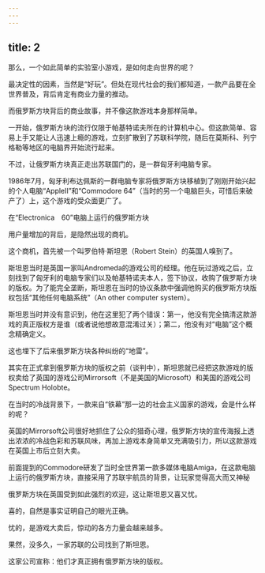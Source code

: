 ```yaml
---
---
---
```

title: 2
---



那么，一个如此简单的实验室小游戏，是如何走向世界的呢？

最决定性的因素，当然是“好玩”。但处在现代社会的我们都知道，一款产品要在全世界普及，背后肯定有商业力量的推动。

而俄罗斯方块背后的商业故事，并不像这款游戏本身那样简单。

一开始，俄罗斯方块的流行仅限于帕基特诺夫所在的计算机中心。但这款简单、容易上手又能让人迅速上瘾的游戏，立刻扩散到了苏联科学院，随后在莫斯科、列宁格勒等地区的电脑界开始流行起来。

不过，让俄罗斯方块真正走出苏联国门的，是一群匈牙利电脑专家。

1986年7月，匈牙利布达佩斯的一群电脑专家将俄罗斯方块移植到了刚刚开始兴起的个人电脑“AppleⅡ”和“Commodore 64”（当时的另一个电脑巨头，可惜后来破产了）上，这个游戏的受众面更广了。

在“Electronica 60”电脑上运行的俄罗斯方块



用户量增加的背后，是隐然出现的商机。

这个商机，首先被一个叫罗伯特·斯坦恩（Robert Stein）的英国人嗅到了。

斯坦恩当时是英国一家叫Andromeda的游戏公司的经理。他在玩过游戏之后，立刻找到了匈牙利的电脑专家们以及帕基特诺夫本人，签下协议，收购了俄罗斯方块的版权。为了能完全垄断，斯坦恩在当时的协议条款中强调他购买的俄罗斯方块版权包括“其他任何电脑系统”（An other computer system）。

斯坦恩当时并没有意识到，他在这里犯了两个错误：第一，他没有完全搞清这款游戏的真正版权方是谁（或者说他想故意混淆过关）；第二，他没有对“电脑”这个概念精确定义。

这也埋下了后来俄罗斯方块各种纠纷的“地雷”。

其实在正式拿到俄罗斯方块的版权之前（谈判中），斯坦恩就已经把这款游戏的版权卖给了英国的游戏公司Mirrorsoft（不是美国的Microsoft）和美国的游戏公司Spectrum Holobte。

在当时的冷战背景下，一款来自“铁幕”那一边的社会主义国家的游戏，会是什么样的呢？

英国的Mirrorsoft公司很好地抓住了公众的猎奇心理，俄罗斯方块的宣传海报上透出浓浓的冷战色彩和苏联风味，再加上游戏本身简单又充满吸引力，所以这款游戏在英国上市后立刻大卖。

前面提到的Commodore研发了当时全世界第一款多媒体电脑Amiga，在这款电脑上运行的俄罗斯方块，直接采用了苏联宇航员的背景，让玩家觉得高大而又神秘



俄罗斯方块在英国受到如此强烈的欢迎，这让斯坦恩又喜又忧。

喜的，自然是事实证明自己的眼光正确。

忧的，是游戏大卖后，惊动的各方力量会越来越多。

果然，没多久，一家苏联的公司找到了斯坦恩。

这家公司宣称：他们才真正拥有俄罗斯方块的版权。